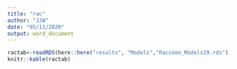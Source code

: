 ---
title: "rac"
author: "JJW"
date: "05/11/2020"
output: word_document
---



```{r, echo=FALSE}

ractab<-readRDS(here::here("results", "Models","Raccoon_Models19.rds"))
knitr::kable(ractab)

```